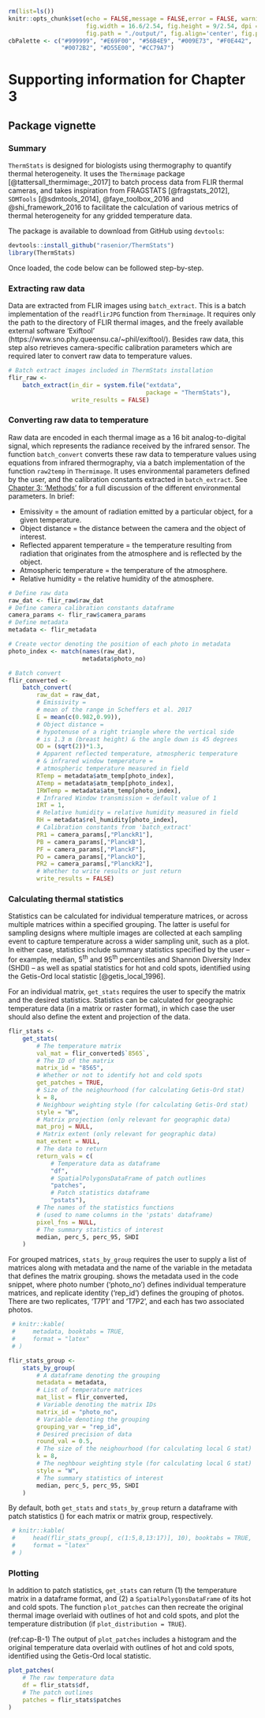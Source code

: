 ```r
rm(list=ls())
knitr::opts_chunk$set(echo = FALSE,message = FALSE,error = FALSE, warning = FALSE, 
                      fig.width = 16.6/2.54, fig.height = 9/2.54, dpi = 800, 
                      fig.path = "./output/", fig.align='center', fig.pos = 'H')
cbPalette <- c("#999999", "#E69F00", "#56B4E9", "#009E73", "#F0E442", 
               "#0072B2", "#D55E00", "#CC79A7")
```

# Supporting information for Chapter 3

## Package vignette {#text-B-1}

### Summary

`ThermStats` is designed for biologists using thermography to quantify thermal heterogeneity. It uses the `Thermimage` package [@tattersall_thermimage:_2017] to batch process data from FLIR thermal cameras, and takes inspiration from FRAGSTATS [@fragstats_2012], `SDMTools` [@sdmtools_2014], @faye_toolbox_2016 and @shi_framework_2016 to facilitate the calculation of various metrics of thermal heterogeneity for any gridded temperature data.

The package is available to download from GitHub using `devtools`:

```r
devtools::install_github("rasenior/ThermStats")
library(ThermStats)
```

Once loaded, the code below can be followed step-by-step.

### Extracting raw data

Data are extracted from FLIR images using `batch_extract`. This is a batch implementation of the `readflirJPG` function from `Thermimage`. It requires only the path to the directory of FLIR thermal images, and the freely available external software 'Exiftool' (https://www.sno.phy.queensu.ca/~phil/exiftool/). Besides raw data, this step also retrieves camera-specific calibration parameters which are required later to convert raw data to temperature values.

```r
# Batch extract images included in ThermStats installation
flir_raw <-
    batch_extract(in_dir = system.file("extdata", 
                                       package = "ThermStats"),
                  write_results = FALSE)
```

### Converting raw data to temperature

Raw data are encoded in each thermal image as a 16 bit analog-to-digital signal, which represents the radiance received by the infrared sensor. The function `batch_convert` converts these raw data to temperature values using equations from infrared thermography, via a batch implementation of the function `raw2temp` in `Thermimage`. It uses environmental parameters defined by the user, and the calibration constants extracted in `batch_extract`. See [Chapter 3: 'Methods'](#ch3-methods) for a full discussion of the different environmental parameters. In brief: 

* Emissivity = the amount of radiation emitted by a particular object, for a given temperature.
* Object distance = the distance between the camera and the object of interest.
* Reflected apparent temperature = the temperature resulting from radiation that originates from the atmosphere and is reflected by the object.
* Atmospheric temperature = the temperature of the atmosphere.
* Relative humidity = the relative humidity of the atmosphere.

```r
# Define raw data
raw_dat <- flir_raw$raw_dat
# Define camera calibration constants dataframe
camera_params <- flir_raw$camera_params
# Define metadata
metadata <- flir_metadata

# Create vector denoting the position of each photo in metadata
photo_index <- match(names(raw_dat), 
                     metadata$photo_no)

# Batch convert
flir_converted <-
    batch_convert(
        raw_dat = raw_dat,
        # Emissivity = 
        # mean of the range in Scheffers et al. 2017
        E = mean(c(0.982,0.99)),
        # Object distance = 
        # hypotenuse of a right triangle where the vertical side 
        # is 1.3 m (breast height) & the angle down is 45 degrees
        OD = (sqrt(2))*1.3,
        # Apparent reflected temperature, atmospheric temperature 
        # & infrared window temperature =
        # atmospheric temperature measured in field
        RTemp = metadata$atm_temp[photo_index],
        ATemp = metadata$atm_temp[photo_index],
        IRWTemp = metadata$atm_temp[photo_index],
        # Infrared Window transmission = default value of 1
        IRT = 1,
        # Relative humidity = relative humidity measured in field
        RH = metadata$rel_humidity[photo_index],
        # Calibration constants from 'batch_extract'
        PR1 = camera_params[,"PlanckR1"],
        PB = camera_params[,"PlanckB"],
        PF = camera_params[,"PlanckF"],
        PO = camera_params[,"PlanckO"],
        PR2 = camera_params[,"PlanckR2"],
        # Whether to write results or just return
        write_results = FALSE)
```

### Calculating thermal statistics

Statistics can be calculated for individual temperature matrices, or across multiple matrices within a specified grouping. The latter is useful for sampling designs where multiple images are collected at each sampling event to capture temperature across a wider sampling unit, such as a plot. In either case, statistics include summary statistics specified by the user -- for example, median, 5^th^ and 95^th^ percentiles and Shannon Diversity Index (SHDI) -- as well as spatial statistics for hot and cold spots, identified using the Getis-Ord local statistic [@getis_local_1996].

For an individual matrix, `get_stats` requires the user to specify the matrix and the desired statistics. Statistics can be calculated for geographic temperature data (in a matrix or raster format), in which case the user should also define the extent and projection of the data.

```r
flir_stats <-
    get_stats(
        # The temperature matrix 
        val_mat = flir_converted$`8565`,
        # The ID of the matrix
        matrix_id = "8565",
        # Whether or not to identify hot and cold spots
        get_patches = TRUE,
        # Size of the neighourhood (for calculating Getis-Ord stat)
        k = 8,
        # Neighbour weighting style (for calculating Getis-Ord stat)
        style = "W",
        # Matrix projection (only relevant for geographic data)
        mat_proj = NULL,
        # Matrix extent (only relevant for geographic data)
        mat_extent = NULL,
        # The data to return
        return_vals = c(
            # Temperature data as dataframe
            "df", 
            # SpatialPolygonsDataFrame of patch outlines
            "patches", 
            # Patch statistics dataframe
            "pstats"),
        # The names of the statistics functions 
        # (used to name columns in the 'pstats' dataframe)
        pixel_fns = NULL,
        # The summary statistics of interest
        median, perc_5, perc_95, SHDI
    )
```

For grouped matrices, `stats_by_group` requires the user to supply a list of matrices along with metadata and the name of the variable in the metadata that defines the matrix grouping. \autoref{tab:tab-B-1} shows the metadata used in the code snippet, where photo number ('photo_no') defines individual temperature matrices, and replicate identity ('rep_id') defines the grouping of photos. There are two replicates, 'T7P1' and 'T7P2', and each has two associated photos.

```r
 # knitr::kable(
 #     metadata, booktabs = TRUE,
 #     format = "latex"
 # )
```

\begin{table}[!htb] 
\begin{center}
\begin{tabular}{rlrr}
\toprule
photo\_no & rep\_id & atm\_temp & rel\_humidity\\
\midrule
8565 & T7P1 & 24.00 & 96\\
8583 & T7P1 & 24.00 & 96\\
8589 & T7P2 & 23.25 & 98\\
8613 & T7P2 & 23.50 & 96\\
\bottomrule
\end{tabular}
\caption{(\#tab:tab-B-1) Example metadata denoting the grouping ('rep\_id') of different temperature matrices. Statistics can be calculated over multiple matrices within a group, using the function \textmyfont{stats\_by\_group}.}
\end{center}
\end{table}

```r
flir_stats_group <-
    stats_by_group(
        # A dataframe denoting the grouping
        metadata = metadata,
        # List of temperature matrices
        mat_list = flir_converted,
        # Variable denoting the matrix IDs
        matrix_id = "photo_no",
        # Variable denoting the grouping
        grouping_var = "rep_id",
        # Desired precision of data
        round_val = 0.5,
        # The size of the neighourhood (for calculating local G stat)
        k = 8,
        # The neghbour weighting style (for calculating local G stat)
        style = "W",
        # The summary statistics of interest
        median, perc_5, perc_95, SHDI
    )
```

By default, both `get_stats` and `stats_by_group` return a dataframe with patch statistics (\autoref{tab:tab-B-2}) for each matrix or matrix group, respectively. 

```r
 # knitr::kable(
 #     head(flir_stats_group[, c(1:5,8,13:17)], 10), booktabs = TRUE,
 #     format = "latex"
 # )
```

\begin{table}[!htb]
\begin{center}
\begin{tabular}{rrrrrrrrrrr}
\toprule
median & perc\_5 & perc\_95 & SHDI & hot\_shape\_index & hot\_aggregation\\
\midrule
23.5 & 23 & 24.5 & 1.16 & 7.54 & 0.895\\
24.0 & 23 & 25.0 & 1.68 & 7.80 & 0.855\\
\bottomrule
\end{tabular}
\caption{(\#tab:tab-B-2) A snippet of hot spot patch statistics returned by \textmyfont{stats\_by\_group}, which implements \textmyfont{get\_stats} within groups.}
\end{center}
\end{table}

### Plotting

In addition to patch statistics, `get_stats` can return (1) the temperature matrix in a dataframe format, and (2) a `SpatialPolygonsDataFrame` of its hot and cold spots. The function `plot_patches` can then recreate the original thermal image overlaid with outlines of hot and cold spots, and plot the temperature distribution (if `plot_distribution = TRUE`).

(ref:cap-B-1) The output of `plot_patches` includes a histogram and the original temperature data overlaid with outlines of hot and cold spots, identified using the Getis-Ord local statistic.

```r
plot_patches(
    # The raw temperature data
    df = flir_stats$df,
    # The patch outlines
    patches = flir_stats$patches
)
```

